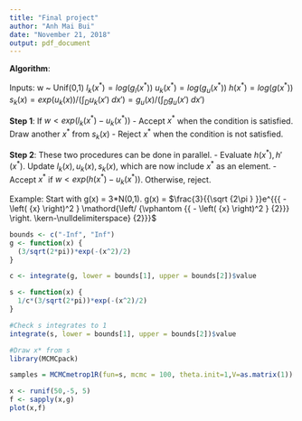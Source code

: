 ```yaml
---
title: "Final project"
author: "Anh Mai Bui"
date: "November 21, 2018"
output: pdf_document
---
```


**Algorithm**:

Inputs: w ~ Unif(0,1) \newline
$l_{k}(x^{*}) = log(g_{l}(x^{*}))$ \newline
$u_{k}(x^{*}) = log(g_{u}(x^{*}))$ \newline
$h(x^{*}) = log(g(x^{*}))$ \newline
$s_{k}(x) = exp(u_{k}(x))/\left(\int_{D} u_{k}(x') \; dx'\right) = g_{u}(x)/\left(\int_{D} g_{u}(x') \; dx'\right)$ \newline

**Step 1**:
If $w < exp(l_{k}(x^{*}) - u_{k}(x^{*}))$ \newline
- Accept $x^{*}$ when the condition is satisfied. Draw another $x^{*}$ from $s_{k}(x)$ \newline
- Reject $x^{*}$ when the condition is not satisfied.

**Step 2**: These two procedures can be done in parallel.
- Evaluate $h(x^{*}), h'(x^{*})$. Update $l_{k}(x), u_{k}(x), s_{k}(x)$, which are now include $x^{*}$ as an element.
- Accept $x^{*}$ if $w < exp(h(x^{*}) - u_{k}(x^{*}))$. Otherwise, reject.

Example: Start with g(x) = 3*N(0,1). \newline
g(x) = $\frac{3}{{\sqrt {2\pi } }}e^{{{ - \left( {x} \right)^2 } \mathord{\left/ {\vphantom {{ - \left( {x} \right)^2 } {2}}} \right. \kern-\nulldelimiterspace} {2}}}$

```r
bounds <- c("-Inf", "Inf")
g <- function(x) {
  (3/sqrt(2*pi))*exp(-(x^2)/2)
}

c <- integrate(g, lower = bounds[1], upper = bounds[2])$value

s <- function(x) {
  1/c*(3/sqrt(2*pi))*exp(-(x^2)/2)
}

#Check s integrates to 1
integrate(s, lower = bounds[1], upper = bounds[2])$value

#Draw x* from s
library(MCMCpack)

samples = MCMCmetrop1R(fun=s, mcmc = 100, theta.init=1,V=as.matrix(1))

```

```r
x <- runif(50,-5, 5)
f <- sapply(x,g)
plot(x,f)
```

